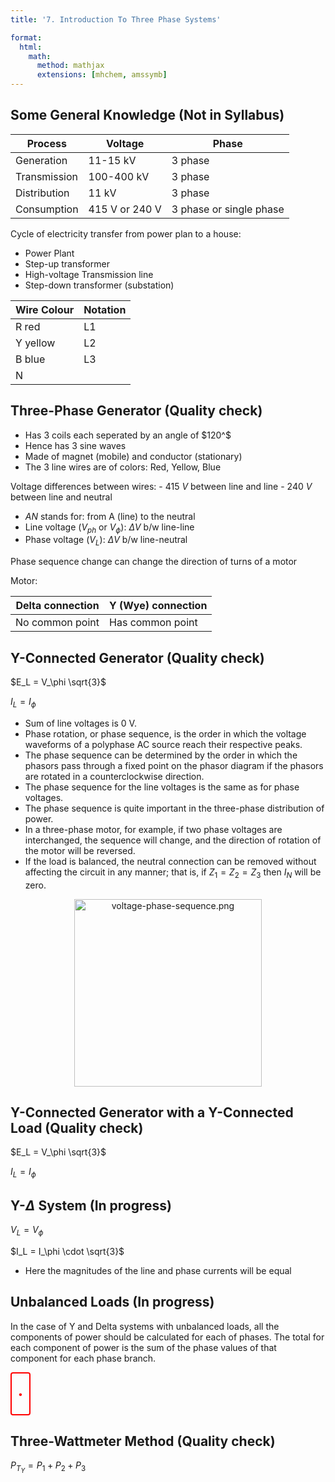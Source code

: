 ```yaml
---
title: '7. Introduction To Three Phase Systems'

format:
  html:
    math:
      method: mathjax
      extensions: [mhchem, amssymb]
---
```


## Some General Knowledge (Not in Syllabus)

| Process | Voltage | Phase |
|---|---|---|
| Generation | 11-15  kV | 3 phase |
| Transmission | 100-400 kV | 3 phase |
| Distribution | 11 kV | 3 phase |
| Consumption | 415 V or 240 V | 3 phase or single phase |

Cycle of electricity transfer from power plan to a house:

- Power Plant
- Step-up transformer
- High-voltage Transmission line
- Step-down transformer (substation)

| Wire Colour | Notation |
|---|---|
| R red | L1 |
| Y yellow | L2 |
| B blue | L3 |
| N | |

## Three-Phase Generator (Quality check)

- Has 3 coils each seperated by an angle of $120^\circ $
- Hence has 3 sine waves
- Made of magnet (mobile) and conductor (stationary)
- The 3 line wires are of colors: Red, Yellow, Blue

Voltage differences between wires:
- $415~V$ between line and line
- $240~V$ between line and neutral

\begin{align*}
    e_{AN} &= E_{m(AN)} \sin \omega t \\
    e_{BN} &= E_{m(VN)} \sin (\omega t - 120^\circ) \\
    e_{CN} &= E_{m(CN)} \sin (\omega t + 120^\circ) \\
\end{align*}

- $AN$ stands for: from A (line) to the neutral
- Line voltage $(V_{ph} \text{ or } V_\phi)$: $\Delta V$ b/w line-line
- Phase voltage $(V_L)$: $\Delta V$ b/w line-neutral

Phase sequence change can change the direction of turns of a motor

Motor:

| Delta connection | Y (Wye) connection |
|---|---|
| No common point | Has common point |

## Y-Connected Generator (Quality check)

$E_L = V_\phi \sqrt{3}$

$I_L = I_\phi$

- Sum of line voltages is $0~\text{V}$.
- Phase rotation, or phase sequence, is the order in which the voltage waveforms of a polyphase AC source reach their respective peaks.
- The phase sequence can be determined by the order in which the phasors pass through a fixed point on the phasor diagram if the phasors are rotated in a counterclockwise direction.
- The phase sequence for the line voltages is the same as for phase voltages.
- The phase sequence is quite important in the three-phase distribution of power.
- In a three-phase motor, for example, if two phase voltages are interchanged, the sequence will change, and the direction of rotation of the motor will be reversed.
- If the load is balanced, the neutral connection can be removed without affecting the circuit in any manner; that is, if  $Z_1 = Z_2 = Z_3$    then $I_N$ will be zero.

<p align="center">
  <img src="t07-introduction-to-three-phase-systems-img/voltage-phase-sequence.png" width="300" alt="voltage-phase-sequence.png">
</p>

## Y-Connected Generator with a Y-Connected Load (Quality check)

$E_L = V_\phi \sqrt{3}$

$I_L = I_\phi$

## Y-$\Delta$ System (In progress)

$V_L = V_\phi$

$I_L = I_\phi \cdot \sqrt{3}$

- Here the magnitudes of the line and phase currents will be equal

\begin{align*}
    P_\phi &= V_\phi I_\phi \cos \theta \\
    P_T &= 3 P_\phi \\
    P_T &= \sqrt 3 V_\phi I_\phi \cos \theta \\
    Q_\phi &= V_\phi I_\phi \sin \theta \\
\end{align*}

## Unbalanced Loads (In progress)

In the case of Y and Delta systems with unbalanced loads, all the components of power should be calculated for each of phases. The total for each component of power is the sum of the phase values of that component for each phase branch.

<div style="border:2px solid red; padding:10px; display:inline-block; color:red; border-radius:4px;">
  •
</div>

## Three-Wattmeter Method (Quality check)

$P_{T_Y} = P_1 + P_2 + P_3$
